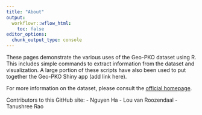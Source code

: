 ```yaml
---
title: "About"
output:
  workflowr::wflow_html:
    toc: false
editor_options:
  chunk_output_type: console
---
```


These pages demonstrate the various uses of the Geo-PKO dataset using R. This includes simple commands to extract information from the dataset and visualization. A large portion of these scripts have also been used to put together the Geo-PKO Shiny app (add link here). 

For more information on the dataset, please consult the [official homepage](https://www.pcr.uu.se/data/geo-pko/). 

Contributors to this GitHub site: 
- Nguyen Ha
- Lou van Roozendaal
- Tanushree Rao
